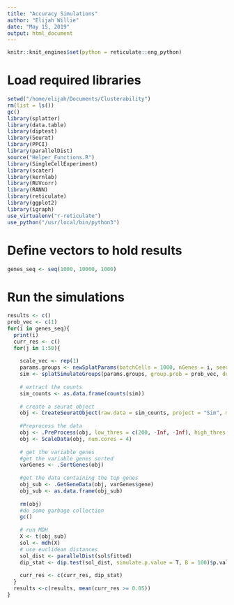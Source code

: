 ```yaml
---
title: "Accuracy Simulations"
author: "Elijah Willie"
date: "May 15, 2019"
output: html_document
---
```


```r
knitr::knit_engines$set(python = reticulate::eng_python)
```

# Load required libraries
```r
setwd("/home/elijah/Documents/Clusterability")
rm(list = ls())
gc()
library(splatter)
library(data.table)
library(diptest)
library(Seurat)
library(PPCI)
library(parallelDist)
source("Helper_Functions.R")
library(SingleCellExperiment)
library(scater)
library(kernlab)
library(RUVcorr)
library(RANN)
library(reticulate)
library(ggplot2)
library(igraph)
use_virtualenv("r-reticulate")
use_python("/usr/local/bin/python3")
```

# Define vectors to hold results
```r
genes_seq <- seq(1000, 10000, 1000)

```

# Run the simulations
```r
results <- c()
prob_vec <- c(1)
for(i in genes_seq){
  print(i)
  curr_res <- c()
  for(j in 1:50){
    
    scale_vec <- rep(1)
    params.groups <- newSplatParams(batchCells = 1000, nGenes = i, seed = 1994)
    sim <- splatSimulateGroups(params.groups, group.prob = prob_vec, de.facLoc = scale_vec, de.facScale = scale_vec, verbose = FALSE)
    
    # extract the counts
    sim_counts <- as.data.frame(counts(sim))
  
    # create a seurat object
    obj <- CreateSeuratObject(raw.data = sim_counts, project = "Sim", minCells = 5, minGenes = 200)
  
    #Preprocess the data
    obj <- .PreProcess(obj, low_thres = c(200, -Inf, -Inf), high_thres = c(i, 0.05, Inf))
    obj <- ScaleData(obj, num.cores = 4)
    
    # get the variable genes
    #get the variable genes sorted
    varGenes <- .SortGenes(obj)
    
    #get the data containing the top genes
    obj_sub <- .GetGeneData(obj, varGenes$gene)
    obj_sub <- as.data.frame(obj_sub)
    
    rm(obj)
    #do some garbage collection
    gc()
    
    # run MDH
    X <- t(obj_sub)
    sol <- mdh(X)
    # use euclidean distances
    sol_dist <- parallelDist(sol$fitted)
    dip_stat <- dip.test(sol_dist, simulate.p.value = T, B = 100)$p.value
    
    curr_res <- c(curr_res, dip_stat)
  }
  results <-c(results, mean(curr_res >= 0.05))
}
```

